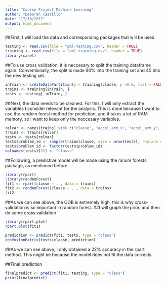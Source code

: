 ```yaml
---
title: "Course Project Machine Learning"
author: "Deborah Castillo"
date: "17/10/2017"
output: html_document
---
```


##First, I will load the data and corresponding packages that will be used.

```r
testing <- read.csv(file = "pml-testing.csv", header = TRUE)
training <- read.csv(file = "pml-training.csv", header = TRUE)
library(caret)
```

##To use cross validation, it is neccesary to split the training dataframe again. Conventionally, the split is made 60% into the training set and 40 into the new testing set.

```r
inTrain <- createDataPartition(y = training$classe, p =0.6, list = FALSE)
trains <- training[inTrain, ]
tests <- testing[-inTrain, ]
```


##Next, the data needs to be cleaned. For this, I will only extract the variables I consider relevant for the analysis. This is done because I want to use the random forest method for prediction, and it takes a lot of RAM memory, so I want to keep only the neccesary variables. 
```r
relvar <- names(trains) %in% c("classe", "accel_arm_x", "accel_arm_y", "accel_arm_z", "accel_belt_x", "accel_belt_y", "accel_belt_z", "accel_dumbbell_x", "accel_dumbbell_y", "accel_dumbbell_z", "accel_forearm_x", "accel_forearm_y",     "accel_forearm_z", "gyros_arm_x", "gyros_arm_y", "gyros_arm_z", "gyros_belt_x", "gyros_belt_y", "gyros_belt_z",  "gyros_dumbbell_x", "gyros_dumbbell_y", "gyros_dumbbell_z", "gyros_forearm_x", "gyros_forearm_y", "gyros_forearm_z",  "magnet_arm_x", "magnet_arm_y", "magnet_arm_z", "magnet_belt_x", "magnet_belt_y", "magnet_belt_z", "magnet_dumbbell_x", "magnet_dumbbell_y", "magnet_dumbbell_z", "magnet_forearm_x", "magnet_forearm_y", "magnet_forearm_z", "pitch_arm", "pitch_belt", "pitch_dumbbell", "pitch_forearm", "roll_arm", "roll_belt", "roll_dumbbell", "roll_forearm", "total_accel_arm", "total_accel_belt", "total_accel_dumbbell", "total_accel_forearm", "yaw_arm", "yaw_belt", "yaw_dumbbell", "yaw_forearm")
trains <- trains[relvar]
tests <- tests[relvar]
tests$problem_id <- sample(trains$classe, size = nrow(tests), replace = TRUE)
tests$problem_id <- factor(tests$problem_id)
colnames(tests)[53] <- "classe"
```

##Following, a predictive model will be made using the ranom forests package, as mentioned before

```r
library(rpart)
library(randomForest)
fit1 <- rpart(classe ~ . , data = trains)
fit2 <- randomForest(classe ~ . , data = trains)
fit2
```

##As we can see above, the OOB is extremely high, this is why cross-validation is so important in random forest. 
##I will graph the prior, and then do some cross validation

```r
library(rpart.plot)
rpart.plot(fit1)
```
```r
prediction <- predict(fit1, tests, type = "class")
confusionMatrix(tests$classe, prediction)
```

##As we can see above, I only obtained a 22% accuracy in the rpart method. This might be because the model does not fit the data correcly.

##Final prediction
```r
finalpredict <- predict(fit1, testing, type = "class")
print(finalpredict)
```




